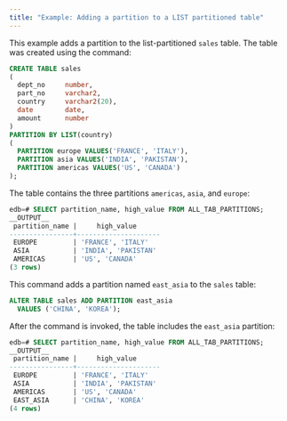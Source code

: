 ```yaml
---
title: "Example: Adding a partition to a LIST partitioned table"
---
```


<div id="example_adding_a_partition_to_a_list_partitioned_table" class="registered_link"></div>

This example adds a partition to the list-partitioned `sales` table. The table was created using the command:

```sql
CREATE TABLE sales
(
  dept_no     number,
  part_no     varchar2,
  country     varchar2(20),
  date        date,
  amount      number
)
PARTITION BY LIST(country)
(
  PARTITION europe VALUES('FRANCE', 'ITALY'),
  PARTITION asia VALUES('INDIA', 'PAKISTAN'),
  PARTITION americas VALUES('US', 'CANADA')
);
```

The table contains the three partitions `americas`, `asia`, and `europe`:

```sql
edb=# SELECT partition_name, high_value FROM ALL_TAB_PARTITIONS;
__OUTPUT__
 partition_name |     high_value
----------------+---------------------
 EUROPE         | 'FRANCE', 'ITALY'
 ASIA           | 'INDIA', 'PAKISTAN'
 AMERICAS       | 'US', 'CANADA'
(3 rows)
```

This command adds a partition named `east_asia` to the `sales` table:

```sql
ALTER TABLE sales ADD PARTITION east_asia
  VALUES ('CHINA', 'KOREA');
```

After the command is invoked, the table includes the `east_asia` partition:

```sql
edb=# SELECT partition_name, high_value FROM ALL_TAB_PARTITIONS;
__OUTPUT__
 partition_name |     high_value
----------------+---------------------
 EUROPE         | 'FRANCE', 'ITALY'
 ASIA           | 'INDIA', 'PAKISTAN'
 AMERICAS       | 'US', 'CANADA'
 EAST_ASIA      | 'CHINA', 'KOREA'
(4 rows)
```
